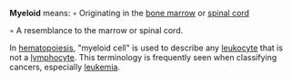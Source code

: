 
'''Myeloid''' means:
◦   Originating in the [[bone marrow]] or [[spinal cord]] 

◦   A resemblance to the marrow or spinal cord.


In [[hematopoiesis]], "myeloid cell" is used to describe any [[leukocyte]] that is not a [[lymphocyte]]. 
This terminology is frequently seen when classifying cancers, especially [[leukemia]].